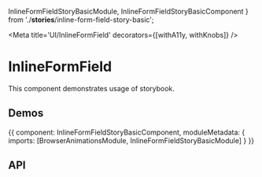 



  InlineFormFieldStoryBasicModule,
  InlineFormFieldStoryBasicComponent
} from './__stories__/inline-form-field-story-basic';

<Meta title='UI/InlineFormField' decorators={[withA11y, withKnobs]} />

# InlineFormField

This component demonstrates usage of storybook.

## Demos

<Preview>
  <Story name='Basic' height='170px'>
    {{
      component: InlineFormFieldStoryBasicComponent,
      moduleMetadata: {
        imports: [BrowserAnimationsModule, InlineFormFieldStoryBasicModule]
      }
    }}
  </Story>
</Preview>

## API

<Props of={InlineFormFieldComponent} />
